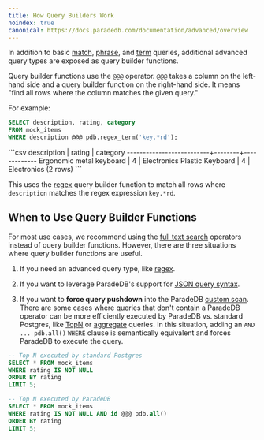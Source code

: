```yaml
---
title: How Query Builders Work
noindex: true
canonical: https://docs.paradedb.com/documentation/advanced/overview
---
```


In addition to basic [match](/v2/full-text/match), [phrase](/v2/full-text/phrase), and
[term](/v2/full-text/term) queries, additional advanced query types are exposed as query builder functions.

Query builder functions use the `@@@` operator. `@@@` takes a column on the left-hand side and a query builder function on the
right-hand side. It means "find all rows where the column matches the given query."

For example:

```sql
SELECT description, rating, category
FROM mock_items
WHERE description @@@ pdb.regex_term('key.*rd');
```

<Accordion title="Expected Output">
```csv
       description        | rating |  category
--------------------------+--------+-------------
 Ergonomic metal keyboard |      4 | Electronics
 Plastic Keyboard         |      4 | Electronics
(2 rows)
```
</Accordion>

This uses the [regex](/v2/query-builder/term/regex) query builder function to match all rows where `description` matches the regex expression `key.*rd`.

## When to Use Query Builder Functions

For most use cases, we recommend using the [full text search](/v2/full-text) operators instead of query builder
functions. However, there are three situations where query builder functions are useful.

1. If you need an advanced query type, like [regex](/v2/query-builder/term/regex).

2. If you want to leverage ParadeDB's support for [JSON query syntax](/v2/query-builder/json).

3. If you want to **force query pushdown** into the ParadeDB [custom scan](/welcome/architecture#custom-scan). There are some cases where queries that don't contain a ParadeDB
operator can be more efficiently executed by ParadeDB vs. standard Postgres, like [TopN]() or [aggregate]() queries. In this situation, adding an `AND ... pdb.all()` `WHERE` clause is semantically equivalent and forces ParadeDB to execute the query.

```sql
-- Top N executed by standard Postgres
SELECT * FROM mock_items
WHERE rating IS NOT NULL
ORDER BY rating
LIMIT 5;

-- Top N executed by ParadeDB
SELECT * FROM mock_items
WHERE rating IS NOT NULL AND id @@@ pdb.all()
ORDER BY rating
LIMIT 5;
```
